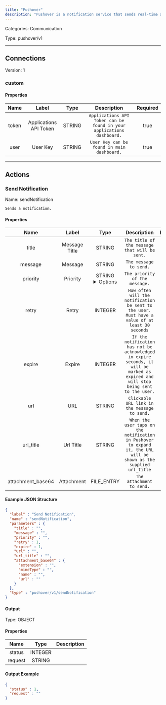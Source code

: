 ```yaml
---
title: "Pushover"
description: "Pushover is a notification service that sends real-time alerts to mobile and desktop devices, integrating with apps, scripts, and services."
---
```



Categories: Communication


Type: pushover/v1

<hr />



## Connections

Version: 1


### custom

#### Properties

|      Name       |      Label     |     Type     |     Description     | Required |
|:---------------:|:--------------:|:------------:|:-------------------:|:--------:|
| token | Applications API Token | STRING | `Applications API Token can be found in your applications dashboard.` | true |
| user | User Key | STRING | `User Key can be found in main dashboard.` | true |





<hr />


## Actions


### Send Notification
Name: sendNotification

`Sends a notification.`

#### Properties

|      Name       |      Label     |     Type     |     Description     | Required |
|:---------------:|:--------------:|:------------:|:-------------------:|:--------:|
| title | Message Title | STRING | `The title of the message that will be sent.` | false |
| message | Message | STRING | `The message to send.` | true |
| priority | Priority | STRING <details> <summary> Options </summary> -2, -1, 0, 1, 2 </details> | `The priority of the message.` | false |
| retry | Retry | INTEGER | `How often will the notification be sent to the user. Must have a value of at least 30 seconds` | true |
| expire | Expire | INTEGER | `If the notification has not be acknowledged in expire seconds, it will be marked as expired and will stop being sent to the user.` | true |
| url | URL | STRING | `Clickable URL link in the message to send.` | false |
| url_title | Url Title | STRING | `When the user taps on the notification in Pushover to expand it, the URL will be shown as the supplied url_title` | false |
| attachment_base64 | Attachment | FILE_ENTRY | `The attachment to send.` | false |

#### Example JSON Structure
```json
{
  "label" : "Send Notification",
  "name" : "sendNotification",
  "parameters" : {
    "title" : "",
    "message" : "",
    "priority" : "",
    "retry" : 1,
    "expire" : 1,
    "url" : "",
    "url_title" : "",
    "attachment_base64" : {
      "extension" : "",
      "mimeType" : "",
      "name" : "",
      "url" : ""
    }
  },
  "type" : "pushover/v1/sendNotification"
}
```

#### Output



Type: OBJECT


#### Properties

|     Name     |     Type     |     Description     |
|:------------:|:------------:|:-------------------:|
| status | INTEGER |  |
| request | STRING |  |




#### Output Example
```json
{
  "status" : 1,
  "request" : ""
}
```




